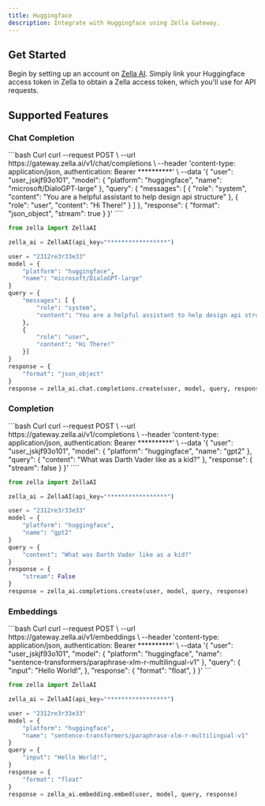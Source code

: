 ```yaml
---
title: Huggingface
description: Integrate with Huggingface using Zella Gateway.
---
```


## Get Started
Begin by setting up an account on [Zella AI](https://zella.ai/).
Simply link your Huggingface access token in Zella to obtain a Zella access token, which you'll use for API requests.




## Supported Features

### Chat Completion

<CodeGroup>
```bash Curl
curl --request POST \
--url https://gateway.zella.ai/v1/chat/completions \
--header 'content-type: application/json, authentication: Bearer **********' \
--data '{
"user": "user_jskjf93o101",
"model": {
    "platform": "huggingface",
    "name": "microsoft/DialoGPT-large"
},
"query": {
    "messages": [
        {
        "role": "system",
        "content": "You are a helpful assistant to help design api structure"
        },
        {
        "role": "user",
        "content": "Hi There!"
        }
    ]
},
"response": {
    "format": "json_object",
    "stream": true
    }
}'
````

```python Python
from zella import ZellaAI

zella_ai = ZellaAI(api_key="*****************")

user = "2312re3r33e33"
model = {
    "platform": "huggingface",
    "name": "microsoft/DialoGPT-large"
}
query = {
    "messages": [ {
        "role": "system",
        "content": "You are a helpful assistant to help design api structure"
    },
    {
        "role": "user",
        "content": "Hi There!"
    }]
}
response = {
    "format": "json_object"
}
response = zella_ai.chat.completions.create(user, model, query, response)
```

</CodeGroup>


### Completion

<CodeGroup>
```bash Curl
curl --request POST \
--url https://gateway.zella.ai/v1/completions \
--header 'content-type: application/json, authentication: Bearer **********' \
--data '{
"user": "user_jskjf93o101",
"model": {
    "platform": "huggingface",
    "name": "gpt2"
},
"query": {
    "content": "What was Darth Vader like as a kid?"
},
"response": {
    "stream": false
    }
}'
````

```python Python
from zella import ZellaAI

zella_ai = ZellaAI(api_key="*****************")

user = "2312re3r33e33"
model = {
    "platform": "huggingface",
    "name": "gpt2"
}
query = {
    "content": "What was Darth Vader like as a kid?"
}
response = {
    "stream": False
}
response = zella_ai.completions.create(user, model, query, response)
```

</CodeGroup>

### Embeddings

<CodeGroup>
```bash Curl
curl --request POST \
--url https://gateway.zella.ai/v1/embeddings \
--header 'content-type: application/json, authentication: Bearer **********' \
--data '{
"user": "user_jskjf93o101",
"model": {
    "platform": "huggingface",
    "name": "sentence-transformers/paraphrase-xlm-r-multilingual-v1"
},
"query": {
    "input": "Hello World!",
},
"response": {
    "format": "float",
}
}'
```

```python Python
from zella import ZellaAI

zella_ai = ZellaAI(api_key="*****************")

user = "2312re3r33e33"
model = {
    "platform": "huggingface",
    "name": "sentence-transformers/paraphrase-xlm-r-multilingual-v1"
}
query = {
    "input": "Hello World!",
}
response = {
    "format": "float"
}
response = zella_ai.embedding.embed(user, model, query, response)
```
</CodeGroup>
